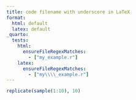 ```yaml
---
title: code filename with underscore in LaTeX
format:
  html: default
  latex: default
_quarto:
  tests:
    html:
      ensureFileRegexMatches:
        - ["my_example.r"]
    latex:
      ensureFileRegexMatches:
        - ["my\\\\_example.r"]
---
```


```.r
replicate(sample(1:10), 10)
```
